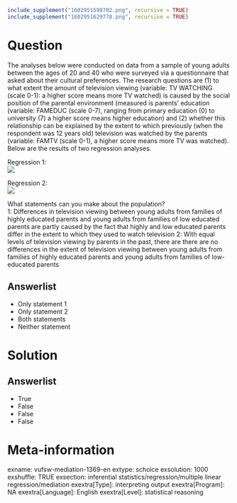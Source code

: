 ```r
include_supplement("1602951598702.png", recursive = TRUE)
include_supplement("1602951629778.png", recursive = TRUE)
```

Question
========
The analyses below were conducted on data from a sample of young adults between the ages of 20 and 40 who were surveyed via a questionnaire that asked about their cultural preferences. The research questions are (1) to what extent the amount of television viewing (variable: TV WATCHING (scale 0-1): a higher score means more TV watched) is caused by the social position of the parental environment (measured is parents' education (variable: FAMEDUC (scale 0-7), ranging from primary education (0) to university (7) a higher score means higher education) and (2) whether this relationship can be explained by the extent to which previously (when the respondent was 12 years old) television was watched by the parents (variable: FAMTV (scale 0-1), a higher score means more TV was watched).  
Below are the results of two regression analyses.  
  
Regression 1:  
![](1602951598702.png)
  
Regression 2:  
![](1602951629778.png)
  
  
What statements can you make about the population?  
1: Differences in television viewing between young adults from families of highly educated parents and young adults from families of low educated parents are partly caused by the fact that highly and low educated parents differ in the extent to which they used to watch television 2: With equal levels of television viewing by parents in the past, there are there are no differences in the extent of television viewing between young adults from families of highly educated parents and young adults from families of low-educated parents

Answerlist
----------
* Only statement 1
* Only statement 2
* Both statements
* Neither statement

Solution
========

Answerlist
----------
* True
* False
* False
* False

Meta-information
================
exname: vufsw-mediation-1369-en
extype: schoice
exsolution: 1000
exshuffle: TRUE
exsection: inferential statistics/regression/multiple linear regression/mediation
exextra[Type]: interpreting output
exextra[Program]: NA
exextra[Language]: English
exextra[Level]: statistical reasoning

